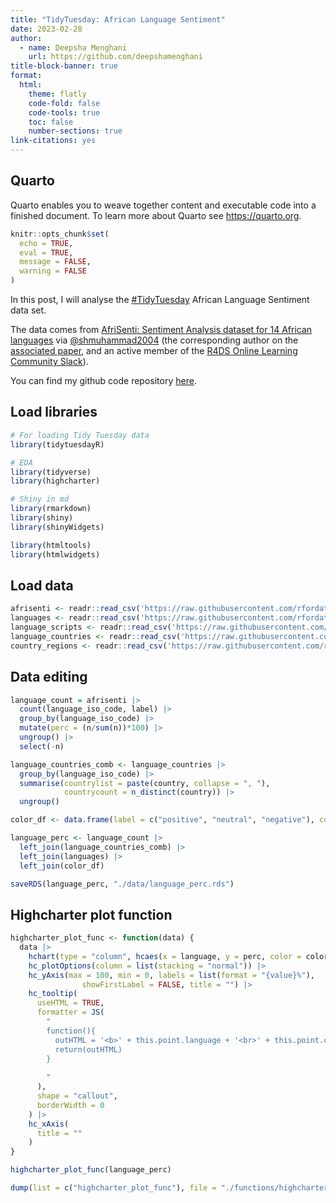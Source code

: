 ```yaml
---
title: "TidyTuesday: African Language Sentiment"
date: 2023-02-28 
author:
  - name: Deepsha Menghani 
    url: https://github.com/deepshamenghani
title-block-banner: true
format:
  html:
    theme: flatly
    code-fold: false
    code-tools: true
    toc: false
    number-sections: true
link-citations: yes
---
```


## Quarto

Quarto enables you to weave together content and executable code into a finished document. To learn more about Quarto see <https://quarto.org>.


```r
knitr::opts_chunk$set(
  echo = TRUE,
  eval = TRUE,
  message = FALSE,
  warning = FALSE
)
```

In this post, I will analyse the [#TidyTuesday](https://github.com/rfordatascience/tidytuesday/blob/master/data/2023/2023-02-28/readme.md) African Language Sentiment data set.

The data comes from [AfriSenti: Sentiment Analysis dataset for 14 African languages](https://github.com/afrisenti-semeval/afrisent-semeval-2023) via [\@shmuhammad2004](https://github.com/shmuhammad2004) (the corresponding author on the [associated paper](https://arxiv.org/pdf/2302.08956.pdf), and an active member of the [R4DS Online Learning Community Slack](https://r4ds.io/join)).

::: callout-tip
You can find my github code repository [here](https://github.com/deepshamenghani/tidytuesday/tree/master/2023/Week9_Languages).
:::

## Load libraries

```r

# For loading Tidy Tuesday data
library(tidytuesdayR)

# EDA
library(tidyverse)
library(highcharter)

# Shiny in md
library(rmarkdown)
library(shiny)
library(shinyWidgets)

library(htmltools)
library(htmlwidgets)

```

## Load data

```r
afrisenti <- readr::read_csv('https://raw.githubusercontent.com/rfordatascience/tidytuesday/master/data/2023/2023-02-28/afrisenti.csv')
languages <- readr::read_csv('https://raw.githubusercontent.com/rfordatascience/tidytuesday/master/data/2023/2023-02-28/languages.csv')
language_scripts <- readr::read_csv('https://raw.githubusercontent.com/rfordatascience/tidytuesday/master/data/2023/2023-02-28/language_scripts.csv')
language_countries <- readr::read_csv('https://raw.githubusercontent.com/rfordatascience/tidytuesday/master/data/2023/2023-02-28/language_countries.csv')
country_regions <- readr::read_csv('https://raw.githubusercontent.com/rfordatascience/tidytuesday/master/data/2023/2023-02-28/country_regions.csv')

```

## Data editing

```r
language_count = afrisenti |> 
  count(language_iso_code, label) |> 
  group_by(language_iso_code) |> 
  mutate(perc = (n/sum(n))*100) |> 
  ungroup() |> 
  select(-n) 

language_countries_comb <- language_countries |> 
  group_by(language_iso_code) |> 
  summarise(countrylist = paste(country, collapse = ", "),
            countrycount = n_distinct(country)) |> 
  ungroup()

color_df <- data.frame(label = c("positive", "neutral", "negative"), colorvalue = c("#007A4D", "#FFB612", "#DE3831")) 

language_perc <- language_count |> 
  left_join(language_countries_comb) |> 
  left_join(languages) |> 
  left_join(color_df)
```


```r
saveRDS(language_perc, "./data/language_perc.rds")
```

## Highcharter plot function

```r
highcharter_plot_func <- function(data) {
  data |> 
    hchart(type = "column", hcaes(x = language, y = perc, color = colorvalue))  |> 
    hc_plotOptions(column = list(stacking = "normal")) |> 
    hc_yAxis(max = 100, min = 0, labels = list(format = "{value}%"),
                showFirstLabel = FALSE, title = "") |> 
    hc_tooltip(
      useHTML = TRUE,                              
      formatter = JS(
        "
        function(){
          outHTML = '<b>' + this.point.language + '<br>' + this.point.countrylist + '<br>' + this.point.label + '<br>' + Math.round(this.y) + '%'
          return(outHTML)
        }
  
        "
      ),
      shape = "callout", 
      borderWidth = 0 
    ) |> 
    hc_xAxis(
      title = ""
    )
}

highcharter_plot_func(language_perc)

```


```r

dump(list = c("highcharter_plot_func"), file = "./functions/highcharter_plot_func.R", append=FALSE)

```

